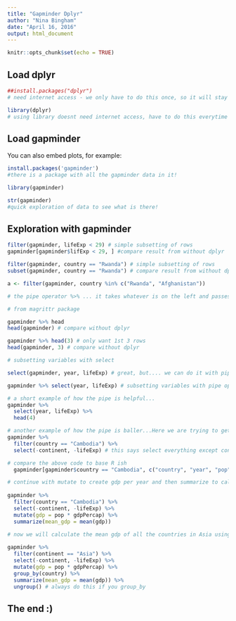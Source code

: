 ```yaml
---
title: "Gapminder Dplyr"
author: "Nina Bingham"
date: "April 16, 2016"
output: html_document
---
```


```r
knitr::opts_chunk$set(echo = TRUE)
```

## Load dplyr

```r

##install.packages("dplyr") 
# need internet access - we only have to do this once, so it will stay commented after being run the 1st time - run at 1:10 pm 4/16/16

library(dplyr) 
# using library doesnt need internet access, have to do this everytime you start R and need dplyr

```

## Load gapminder

You can also embed plots, for example:

```r

install.packages('gapminder')
#there is a package with all the gapminder data in it!

library(gapminder)

str(gapminder) 
#quick exploration of data to see what is there!


```

## Exploration with gapminder

```r

filter(gapminder, lifeExp < 29) # simple subsetting of rows
gapminder[gapminder$lifExp < 29, ] #compare result from without dplyr

filter(gapminder, country == "Rwanda") # simple subsetting of rows
subset(gapminder, country == "Rwanda") # compare result from without dplyr

a <- filter(gapminder, country %in% c("Rwanda", "Afghanistan"))

# the pipe operator %>% ... it takes whatever is on the left and passes it in as the 1st argument of the function on the right. 

# from magrittr package

gapminder %>% head 
head(gapminder) # compare without dplyr

gapminder %>% head(3) # only want 1st 3 rows
head(gapminder, 3) # compare without dplyr

# subsetting variables with select

select(gapminder, year, lifeExp) # great, but.... we can do it with pipe too...

gapminder %>% select(year, lifeExp) # subsetting variables with pipe operator

# a short example of how the pipe is helpful...
gapminder %>% 
  select(year, lifeExp) %>%
  head(4)

# another example of how the pipe is baller...Here we are trying to get the mean gdp of Cambodia...
gapminder %>%
  filter(country == "Cambodia") %>%
  select(-continent, -lifeExp) # this says select everything except continent and lifeExp 

# compare the above code to base R ish
  gapminder[gapminder$country == "Cambodia", c("country", "year", "pop", "gdpPercap")]

# continue with mutate to create gdp per year and then summarize to calc the mean gdp of Cambodia
  
gapminder %>%
  filter(country == "Cambodia") %>%
  select(-continent, -lifeExp) %>%
  mutate(gdp = pop * gdpPercap) %>%
  summarize(mean_gdp = mean(gdp))
  
# now we will calculate the mean gdp of all the countries in Asia using the group_by function...group_by is a little bit like a forloop where it says for every specified group, do the following stuff

gapminder %>%
  filter(continent == "Asia") %>%
  select(-continent, -lifeExp) %>%
  mutate(gdp = pop * gdpPercap) %>%
  group_by(country) %>%
  summarize(mean_gdp = mean(gdp)) %>%
  ungroup() # always do this if you group_by


```

## The end :) 